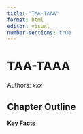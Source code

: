 ```yaml
---
title: "TAA-TAAA"
format: html
editor: visual
number-sections: true
---
```

# TAA-TAAA

Authors: *xxx*

## Chapter Outline

**Key Facts**